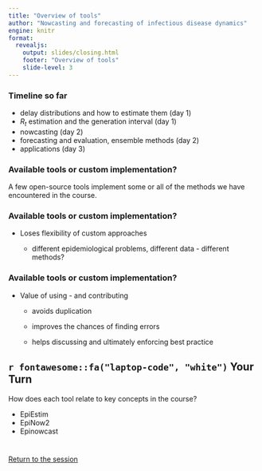 ```yaml
---
title: "Overview of tools"
author: "Nowcasting and forecasting of infectious disease dynamics"
engine: knitr
format:
  revealjs:
    output: slides/closing.html
    footer: "Overview of tools"
    slide-level: 3
---
```


### Timeline so far

- delay distributions and how to estimate them (day 1)
- $R_t$ estimation and the generation interval (day 1)
- nowcasting (day 2)
- forecasting and evaluation, ensemble methods (day 2)
- applications (day 3)

### Available tools or custom implementation?

A few open-source tools implement some or all of the methods we have encountered in the course.

### Available tools or custom implementation?

- Loses flexibility of custom approaches

  - different epidemiological problems, different data - different methods?

### Available tools or custom implementation?

- Value of using - and contributing

  - avoids duplication
  
  - improves the chances of finding errors
  
  - helps discussing and ultimately enforcing best practice

## `r fontawesome::fa("laptop-code", "white")` Your Turn {background-color="#447099" transition="fade-in"}

How does each tool relate to key concepts in the course?

  - EpiEstim
  - EpiNow2
  - Epinowcast

#

[Return to the session](../overview-of-available-tools)
